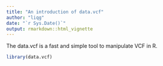 ```yaml
---
title: "An introduction of data.vcf"
author: "liqg"
date: "`r Sys.Date()`"
output: rmarkdown::html_vignette
---
```


The data.vcf is a fast and simple tool to manipulate VCF in R. 


```R
library(data.vcf)
```


